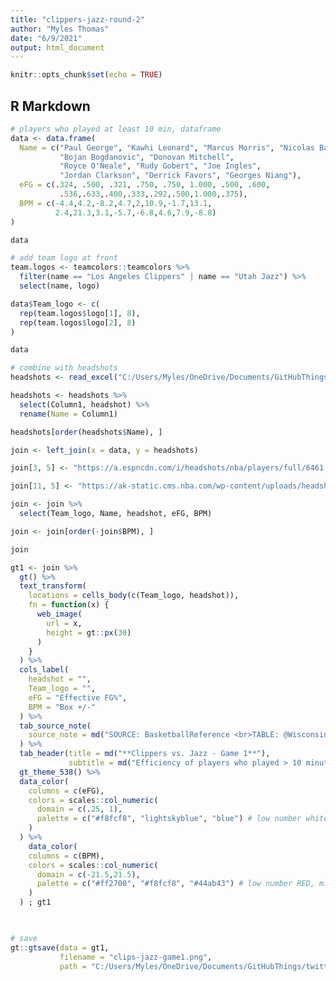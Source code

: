 ```yaml
---
title: "clippers-jazz-round-2"
author: "Myles Thomas"
date: "6/9/2021"
output: html_document
---
```


```r
knitr::opts_chunk$set(echo = TRUE)
```

## R Markdown

```r
# players who played at least 10 min, dataframe
data <- data.frame(
  Name = c("Paul George", "Kawhi Leonard", "Marcus Morris", "Nicolas Batum", "Reggie Jackson", "Luke Kennard", "Rajon Rondo", "Ivica Zubac",
           "Bojan Bogdanovic", "Donovan Mitchell",
           "Royce O'Neale", "Rudy Gobert", "Joe Ingles",
           "Jordan Clarkson", "Derrick Favors", "Georges Niang"),
  eFG = c(.324, .500, .321, .750, .750, 1.000, .500, .600,
           .536,.633,.400,.333,.292,.500,1.000,.375),
  BPM = c(-4.4,4.2,-8.2,4.7,2,10.9,-1.7,13.1,
          2.4,21.3,3.1,-5.7,-6.8,4.6,7.9,-8.8)
)

data
```


```r
# add team logo at front
team.logos <- teamcolors::teamcolors %>%
  filter(name == "Los Angeles Clippers" | name == "Utah Jazz") %>%
  select(name, logo)

data$Team_logo <- c(
  rep(team.logos$logo[1], 8),
  rep(team.logos$logo[2], 8)
)

data
```





```r
# combine with headshots
headshots <- read_excel("C:/Users/Myles/OneDrive/Documents/GitHubThings/twitter/datasets/nba-player-info-headshots.xlsx")

headshots <- headshots %>%
  select(Column1, headshot) %>%
  rename(Name = Column1)

headshots[order(headshots$Name), ]
```

```r
join <- left_join(x = data, y = headshots)

join[3, 5] <- "https://a.espncdn.com/i/headshots/nba/players/full/6461.png"

join[11, 5] <- "https://ak-static.cms.nba.com/wp-content/uploads/headshots/nba/latest/260x190/1626220.png"

join <- join %>%
  select(Team_logo, Name, headshot, eFG, BPM)

join <- join[order(-join$BPM), ]

join

```



```r
gt1 <- join %>%
  gt() %>%
  text_transform(
    locations = cells_body(c(Team_logo, headshot)),
    fn = function(x) {
      web_image(
        url = x,
        height = gt::px(30)
      )
    }
  ) %>%
  cols_label(
    headshot = "",
    Team_logo = "",
    eFG = "Effective FG%",
    BPM = "Box +/-"
  ) %>%
  tab_source_note(
    source_note = md("SOURCE: BasketballReference <br>TABLE: @WisconsinStats")
  ) %>%
  tab_header(title = md("**Clippers vs. Jazz - Game 1**"),
             subtitle = md("Efficiency of players who played > 10 minutes")) %>%
  gt_theme_538() %>%
  data_color(
    columns = c(eFG),
    colors = scales::col_numeric(
      domain = c(.25, 1),
      palette = c("#f8fcf8", "lightskyblue", "blue") # low number white, high number blue
    )
  ) %>%
    data_color(
    columns = c(BPM),
    colors = scales::col_numeric(
      domain = c(-21.5,21.5),
      palette = c("#ff2700", "#f8fcf8", "#44ab43") # low number RED, middle=white, high number GREEN
    )
  ) ; gt1


  
# save
gt::gtsave(data = gt1,
           filename = "clips-jazz-game1.png",
           path = "C:/Users/Myles/OneDrive/Documents/GitHubThings/twitter/plots")
```


##






